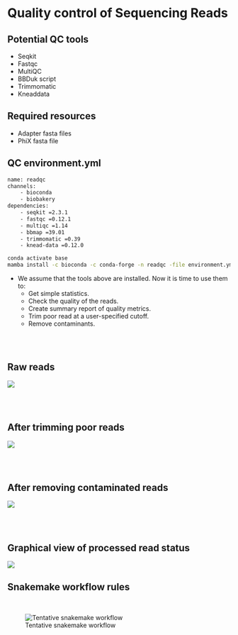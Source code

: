 # Quality control of Sequencing Reads

## Potential QC tools
- Seqkit
- Fastqc
- MultiQC
- BBDuk script
- Trimmomatic
- Kneaddata

## Required resources
- Adapter fasta files
- PhiX fasta file

## QC environment.yml

```bash
name: readqc
channels:
    - bioconda
    - biobakery
dependencies:
    - seqkit =2.3.1
    - fastqc =0.12.1
    - multiqc =1.14
    - bbmap =39.01
    - trimmomatic =0.39
    - knead-data =0.12.0
```

```bash
conda activate base
mamba install -c bioconda -c conda-forge -n readqc -file environment.yml
```


- We assume that the tools above are installed. Now it is time to use them to:
  - Get simple statistics.
  - Check the quality of the reads.
  - Create summary report of quality metrics.
  - Trim poor read at a user-specified cutoff.
  - Remove contaminants.

<br><br>

## Raw reads
![](results/qc/multiqc1/multiqc_plots/svg/mqc_fastqc_per_base_sequence_quality_plot_1.svg)

<br><br>

## After trimming poor reads
![](results/qc/multiqc2/multiqc_plots/svg/mqc_fastqc_per_base_sequence_quality_plot_1.svg)

<br><br>

## After removing contaminated reads
![](results/qc/multiqc2/multiqc_plots/svg/mqc_fastqc_per_base_sequence_quality_plot_1.svg)

<br><br>

## Graphical view of processed read status

![](images/qc_hist.svg)


## Snakemake workflow rules

<br>

![Tentative snakemake workflow](dags/rulegraph.svg)

<br>